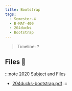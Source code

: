 ```yaml
---
title: Bootstrap
tags:
  - Semester-4
  - B-MAT-400
  - 204ducks
  - Bootstrap
---
```

> Timeline: ?


## Files 📂

:::note 2020 Subject and Files
- [204ducks-bootstrap.pdf](https://github.com/Studio-17/Epitech-Subjects/raw/main/Semester-4/B-MAT-400/204ducks/Bootstrap/204ducks-bootstrap.pdf)
:::

